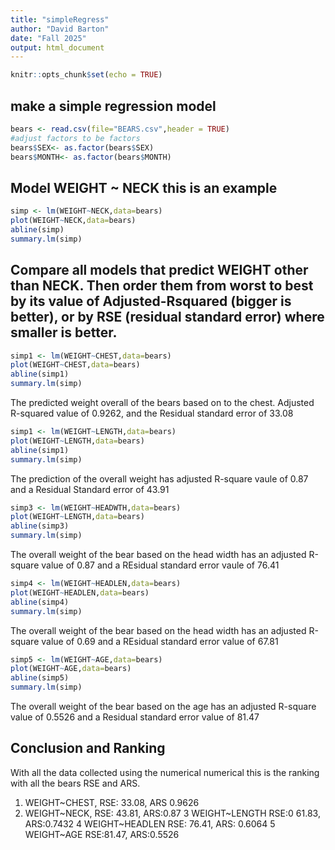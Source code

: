 ```yaml
---
title: "simpleRegress"
author: "David Barton"
date: "Fall 2025"
output: html_document
---
```


```r
knitr::opts_chunk$set(echo = TRUE)
```

## make a simple regression model

```r
bears <- read.csv(file="BEARS.csv",header = TRUE)
#adjust factors to be factors
bears$SEX<- as.factor(bears$SEX)
bears$MONTH<- as.factor(bears$MONTH)
```

## Model WEIGHT ~ NECK  this is an example  

```r
simp <- lm(WEIGHT~NECK,data=bears)
plot(WEIGHT~NECK,data=bears)
abline(simp)
summary.lm(simp)
```


## Compare all models that predict WEIGHT other than NECK. Then order them from worst to best by its value of Adjusted-Rsquared (bigger is better), or by RSE (residual standard error) where smaller is better. 

```r
simp1 <- lm(WEIGHT~CHEST,data=bears)
plot(WEIGHT~CHEST,data=bears)
abline(simp1)
summary.lm(simp)
```
The predicted weight overall of the bears based on to the chest. Adjusted R-squared value of 0.9262, and the Residual standard error of 33.08

```r
simp1 <- lm(WEIGHT~LENGTH,data=bears)
plot(WEIGHT~LENGTH,data=bears)
abline(simp1)
summary.lm(simp)
```

The prediction of the overall weight has adjusted R-square vaule of 0.87 and a Residual Standard error of 43.91

```r
simp3 <- lm(WEIGHT~HEADWTH,data=bears)
plot(WEIGHT~LENGTH,data=bears)
abline(simp3)
summary.lm(simp)
```

The overall weight of the bear based on the head width has an adjusted R-square value of 0.87 and a REsidual standard error vaule of  76.41

```r
simp4 <- lm(WEIGHT~HEADLEN,data=bears)
plot(WEIGHT~HEADLEN,data=bears)
abline(simp4)
summary.lm(simp)
```

The overall weight of the bear based on the head width has an adjusted R-square value of 0.69 and a REsidual standard error value of 67.81

```r
simp5 <- lm(WEIGHT~AGE,data=bears)
plot(WEIGHT~AGE,data=bears)
abline(simp5)
summary.lm(simp)
```

The overall weight of the bear based on the age has an adjusted R-square value of 0.5526 and a Residual standard error value of 81.47



##  Conclusion and Ranking

With all the data collected using the numerical numerical this is the ranking with all the bears RSE and ARS.

1. WEIGHT~CHEST, RSE: 33.08, ARS 0.9626
2. WEIGHT~NECK, RSE: 43.81, ARS:0.87
3  WEIGHT~LENGTH RSE:0 61.83, ARS:0.7432
4  WEIGHT~HEADLEN RSE: 76.41, ARS: 0.6064
5  WEIGHT~AGE RSE:81.47, ARS:0.5526